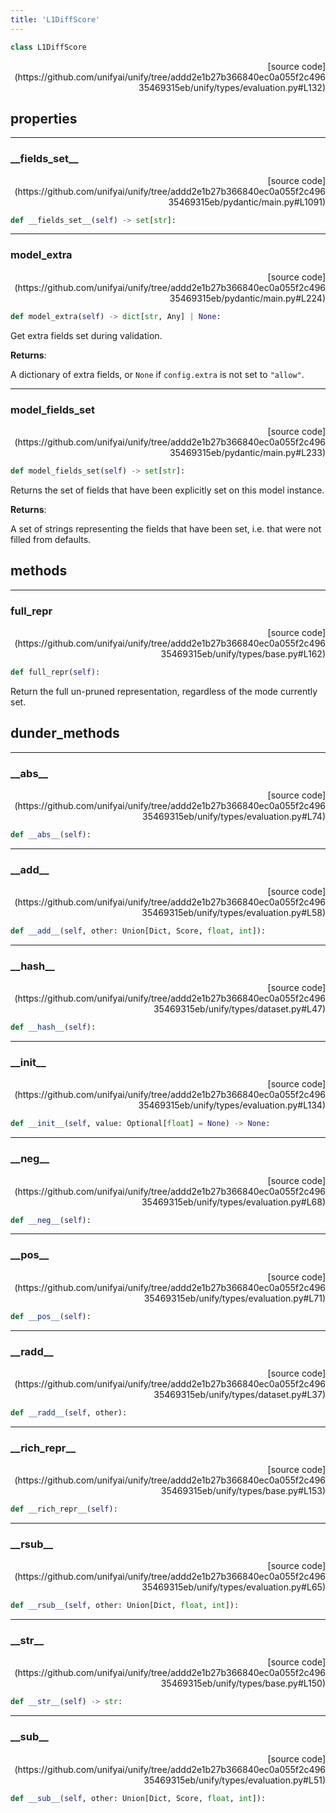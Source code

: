 ```yaml
---
title: 'L1DiffScore'
---
```


```python
class L1DiffScore
```

<p align="right">[source code](https://github.com/unifyai/unify/tree/addd2e1b27b366840ec0a055f2c49635469315eb/unify/types/evaluation.py#L132)</p>



## properties

---

### \_\_fields\_set\_\_

<p align="right">[source code](https://github.com/unifyai/unify/tree/addd2e1b27b366840ec0a055f2c49635469315eb/pydantic/main.py#L1091)</p>

```python
def __fields_set__(self) -> set[str]:
```



---

### model\_extra

<p align="right">[source code](https://github.com/unifyai/unify/tree/addd2e1b27b366840ec0a055f2c49635469315eb/pydantic/main.py#L224)</p>

```python
def model_extra(self) -> dict[str, Any] | None:
```

Get extra fields set during validation.

**Returns**:

A dictionary of extra fields, or `None` if `config.extra` is not set to `"allow"`.

---

### model\_fields\_set

<p align="right">[source code](https://github.com/unifyai/unify/tree/addd2e1b27b366840ec0a055f2c49635469315eb/pydantic/main.py#L233)</p>

```python
def model_fields_set(self) -> set[str]:
```

Returns the set of fields that have been explicitly set on this model instance.

**Returns**:

A set of strings representing the fields that have been set,
i.e. that were not filled from defaults.

## methods

---

### full\_repr

<p align="right">[source code](https://github.com/unifyai/unify/tree/addd2e1b27b366840ec0a055f2c49635469315eb/unify/types/base.py#L162)</p>

```python
def full_repr(self):
```

Return the full un-pruned representation, regardless of the mode currently set.

## dunder_methods

---

### \_\_abs\_\_

<p align="right">[source code](https://github.com/unifyai/unify/tree/addd2e1b27b366840ec0a055f2c49635469315eb/unify/types/evaluation.py#L74)</p>

```python
def __abs__(self):
```



---

### \_\_add\_\_

<p align="right">[source code](https://github.com/unifyai/unify/tree/addd2e1b27b366840ec0a055f2c49635469315eb/unify/types/evaluation.py#L58)</p>

```python
def __add__(self, other: Union[Dict, Score, float, int]):
```



---

### \_\_hash\_\_

<p align="right">[source code](https://github.com/unifyai/unify/tree/addd2e1b27b366840ec0a055f2c49635469315eb/unify/types/dataset.py#L47)</p>

```python
def __hash__(self):
```



---

### \_\_init\_\_

<p align="right">[source code](https://github.com/unifyai/unify/tree/addd2e1b27b366840ec0a055f2c49635469315eb/unify/types/evaluation.py#L134)</p>

```python
def __init__(self, value: Optional[float] = None) -> None:
```



---

### \_\_neg\_\_

<p align="right">[source code](https://github.com/unifyai/unify/tree/addd2e1b27b366840ec0a055f2c49635469315eb/unify/types/evaluation.py#L68)</p>

```python
def __neg__(self):
```



---

### \_\_pos\_\_

<p align="right">[source code](https://github.com/unifyai/unify/tree/addd2e1b27b366840ec0a055f2c49635469315eb/unify/types/evaluation.py#L71)</p>

```python
def __pos__(self):
```



---

### \_\_radd\_\_

<p align="right">[source code](https://github.com/unifyai/unify/tree/addd2e1b27b366840ec0a055f2c49635469315eb/unify/types/dataset.py#L37)</p>

```python
def __radd__(self, other):
```



---

### \_\_rich\_repr\_\_

<p align="right">[source code](https://github.com/unifyai/unify/tree/addd2e1b27b366840ec0a055f2c49635469315eb/unify/types/base.py#L153)</p>

```python
def __rich_repr__(self):
```



---

### \_\_rsub\_\_

<p align="right">[source code](https://github.com/unifyai/unify/tree/addd2e1b27b366840ec0a055f2c49635469315eb/unify/types/evaluation.py#L65)</p>

```python
def __rsub__(self, other: Union[Dict, float, int]):
```



---

### \_\_str\_\_

<p align="right">[source code](https://github.com/unifyai/unify/tree/addd2e1b27b366840ec0a055f2c49635469315eb/unify/types/base.py#L150)</p>

```python
def __str__(self) -> str:
```



---

### \_\_sub\_\_

<p align="right">[source code](https://github.com/unifyai/unify/tree/addd2e1b27b366840ec0a055f2c49635469315eb/unify/types/evaluation.py#L51)</p>

```python
def __sub__(self, other: Union[Dict, Score, float, int]):
```

